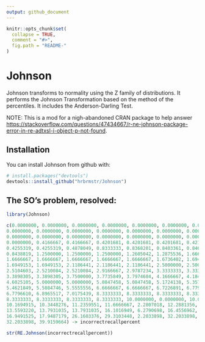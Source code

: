 ```yaml
---
output: github_document
---
```


<!-- README.md is generated from README.Rmd. Please edit that file -->

```r
knitr::opts_chunk$set(
  collapse = TRUE,
  comment = "#>",
  fig.path = "README-"
)
```

# Johnson

Johnson transforms to normality using the Z family of distributions. It performs the Johnson Transformation based on the method of the percentiles. It includes the Anderson-Darling Test.

NOTE: This is a mod for a nigh-abandoned CRAN package to help answer <https://stackoverflow.com/questions/47434667/r-ne-johnson-package-error-in-re-adtxsl-i-object-p-not-found>.

## Installation

You can install Johnson from github with:

```r
# install.packages("devtools")
devtools::install_github("hrbrmstr/Johnson")
```

## The SO's problem, resolved:

```r
library(Johnson)

c(0.0000000, 0.0000000, 0.0000000, 0.0000000, 0.0000000, 0.0000000, 0.0000000,
0.0000000, 0.0000000, 0.0000000, 0.0000000, 0.0000000, 0.0000000, 0.0000000,
0.0000000, 0.0000000, 0.0000000, 0.0000000, 0.0000000, 0.0000000, 0.0000000,
0.0000000, 0.4166667, 0.4166667, 0.4201681, 0.4201681, 0.4201681, 0.4219409,
0.4255319, 0.4255319, 0.4878049, 0.8333333, 0.8368201, 0.8403361, 0.8403361,
0.8438819, 1.2500000, 1.2500000, 1.2500000, 1.2605042, 1.2875536, 1.6666667,
1.6666667, 1.6666667, 1.6666667, 1.6666667, 1.6666667, 1.6736402, 1.6949153,
1.6949153, 1.6949153, 2.1186441, 2.1186441, 2.1186441, 2.5000000, 2.5000000,
2.5104603, 2.5210084, 2.5210084, 2.9166667, 2.9787234, 3.3333333, 3.3333333,
3.3898305, 3.3898305, 3.7500000, 3.7735849, 3.7974684, 4.1666667, 4.1841004,
4.6025105, 5.0000000, 5.0000000, 5.0847458, 5.0847458, 5.1724138, 5.3571429,
5.4621849, 5.5084746, 5.5555556, 6.6666667, 6.6666667, 6.7226891, 6.7796610,
6.7796610, 6.8965517, 7.0175439, 8.3333333, 8.3333333, 8.3333333, 8.3333333,
8.3333333, 8.3333333, 8.3333333, 8.3333333, 10.0000000, 0.0000000, 10.0000000,
10.1694915, 10.3448276, 11.2359551, 11.6666667, 2.2807018, 12.2881356,
13.5593220, 13.7931035, 13.7931035, 16.1016949, 6.2790698, 16.4556962,
16.9491525, 17.9487179, 26.1603376, 29.3103448, 2.2033898, 32.2033898,
32.2033898, 39.9159664) -> incorrectrecallpercent

str(RE.Johnson(incorrectrecallpercent))
```
